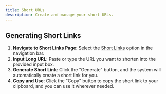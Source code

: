 ---
title: Short URLs
description: Create and manage your short URLs.
---

## Generating Short Links

1. **Navigate to Short Links Page**: Select the [Short Links](https://wr.do/dashboard/urls) option in the navigation bar.
2. **Input Long URL**: Paste or type the URL you want to shorten into the provided input box.
3. **Generate Short Link**: Click the "Generate" button, and the system will automatically create a short link for you.
4. **Copy and Use**: Click the "Copy" button to copy the short link to your clipboard, and you can use it wherever needed.
